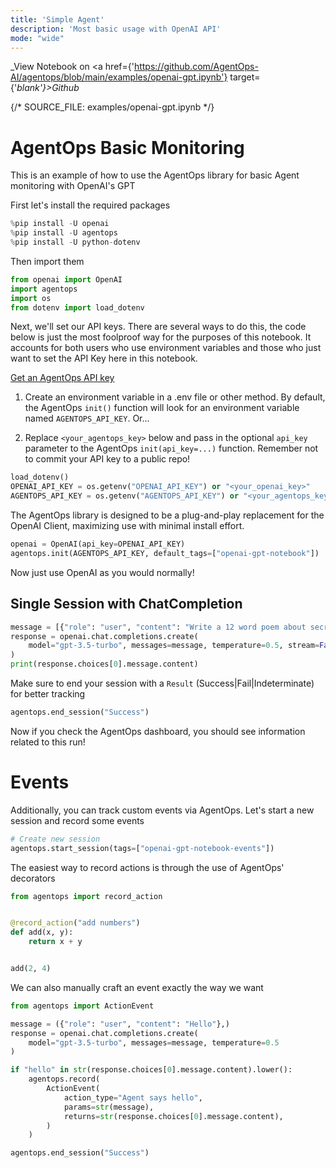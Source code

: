```yaml
---
title: 'Simple Agent'
description: 'Most basic usage with OpenAI API'
mode: "wide"
---
```

_View Notebook on <a href={'https://github.com/AgentOps-AI/agentops/blob/main/examples/openai-gpt.ipynb'} target={'_blank'}>Github</a>_


{/*  SOURCE_FILE: examples/openai-gpt.ipynb  */}

# AgentOps Basic Monitoring 
This is an example of how to use the AgentOps library for basic Agent monitoring with OpenAI's GPT

First let's install the required packages


```python
%pip install -U openai
%pip install -U agentops
%pip install -U python-dotenv
```

Then import them


```python
from openai import OpenAI
import agentops
import os
from dotenv import load_dotenv
```

Next, we'll set our API keys. There are several ways to do this, the code below is just the most foolproof way for the purposes of this notebook. It accounts for both users who use environment variables and those who just want to set the API Key here in this notebook.

[Get an AgentOps API key](https://agentops.ai/settings/projects)

1. Create an environment variable in a .env file or other method. By default, the AgentOps `init()` function will look for an environment variable named `AGENTOPS_API_KEY`. Or...

2. Replace `<your_agentops_key>` below and pass in the optional `api_key` parameter to the AgentOps `init(api_key=...)` function. Remember not to commit your API key to a public repo!


```python
load_dotenv()
OPENAI_API_KEY = os.getenv("OPENAI_API_KEY") or "<your_openai_key>"
AGENTOPS_API_KEY = os.getenv("AGENTOPS_API_KEY") or "<your_agentops_key>"
```

The AgentOps library is designed to be a plug-and-play replacement for the OpenAI Client, maximizing use with minimal install effort.


```python
openai = OpenAI(api_key=OPENAI_API_KEY)
agentops.init(AGENTOPS_API_KEY, default_tags=["openai-gpt-notebook"])
```

Now just use OpenAI as you would normally!

## Single Session with ChatCompletion


```python
message = [{"role": "user", "content": "Write a 12 word poem about secret agents."}]
response = openai.chat.completions.create(
    model="gpt-3.5-turbo", messages=message, temperature=0.5, stream=False
)
print(response.choices[0].message.content)
```

Make sure to end your session with a `Result` (Success|Fail|Indeterminate) for better tracking


```python
agentops.end_session("Success")
```

Now if you check the AgentOps dashboard, you should see information related to this run!

# Events
Additionally, you can track custom events via AgentOps.
Let's start a new session and record some events 


```python
# Create new session
agentops.start_session(tags=["openai-gpt-notebook-events"])
```

The easiest way to record actions is through the use of AgentOps' decorators


```python
from agentops import record_action


@record_action("add numbers")
def add(x, y):
    return x + y


add(2, 4)
```

We can also manually craft an event exactly the way we want


```python
from agentops import ActionEvent

message = ({"role": "user", "content": "Hello"},)
response = openai.chat.completions.create(
    model="gpt-3.5-turbo", messages=message, temperature=0.5
)

if "hello" in str(response.choices[0].message.content).lower():
    agentops.record(
        ActionEvent(
            action_type="Agent says hello",
            params=str(message),
            returns=str(response.choices[0].message.content),
        )
    )
```


```python
agentops.end_session("Success")
```
